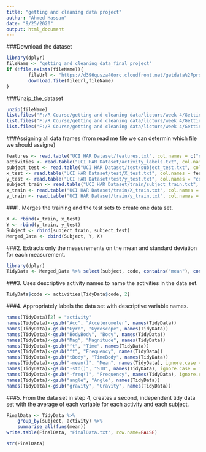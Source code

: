 ```yaml
---
title: "getting and cleaning data project"
author: "Ahmed Hassan"
date: "9/25/2020"
output: html_document
---
```


###Download the dataset

```r
library(dplyr)
fileName <- "getting_and_cleaning_data_final_project"
if (!file.exists(fileName)){
        fileUrl <- "https://d396qusza40orc.cloudfront.net/getdata%2Fprojectfiles%2FUCI%20HAR%20Dataset.zip"
        download.file(fileUrl,fileName)
}
```

###Unzip_the_dataset

```r
unzip(fileName)
list.files("F:/R Course/getting and cleaning data/licturs/week 4/Getting-and-Cleaning-Data-project-/UCI HAR Dataset")
list.files("F:/R Course/getting and cleaning data/licturs/week 4/Getting-and-Cleaning-Data-project-/UCI HAR Dataset/test")
list.files("F:/R Course/getting and cleaning data/licturs/week 4/Getting-and-Cleaning-Data-project-/UCI HAR Dataset/train")
```
###Assigning all data frames (from read me file we can determin which file we should assigne)
```r
features <- read.table("UCI HAR Dataset/features.txt", col.names = c("n","functions"))
activities <- read.table("UCI HAR Dataset/activity_labels.txt", col.names = c("code", "activity"))
subject_test <- read.table("UCI HAR Dataset/test/subject_test.txt", col.names = "subject")
x_test <- read.table("UCI HAR Dataset/test/X_test.txt", col.names = features$functions)
y_test <- read.table("UCI HAR Dataset/test/y_test.txt", col.names = "code")
subject_train <- read.table("UCI HAR Dataset/train/subject_train.txt", col.names = "subject")
x_train <- read.table("UCI HAR Dataset/train/X_train.txt", col.names = features$functions)
y_train <- read.table("UCI HAR Dataset/train/y_train.txt", col.names = "code")
```



###1. Merges the training and the test sets to create one data set.
```r
X <- rbind(x_train, x_test)
Y <- rbind(y_train, y_test)
Subject <- rbind(subject_train, subject_test)
Merged_Data <- cbind(Subject, Y, X)
```

###2. Extracts only the measurements on the mean and standard deviation for each measurement.

```r
library(dplyr)
TidyData <- Merged_Data %>% select(subject, code, contains("mean"), contains("std"))
```
###3.  Uses descriptive activity names to name the activities in the data set.

```r
TidyData$code <- activities[TidyData$code, 2]
```

###4. Appropriately labels the data set with descriptive variable names.

```r
names(TidyData)[2] = "activity"
names(TidyData)<-gsub("Acc", "Accelerometer", names(TidyData))
names(TidyData)<-gsub("Gyro", "Gyroscope", names(TidyData))
names(TidyData)<-gsub("BodyBody", "Body", names(TidyData))
names(TidyData)<-gsub("Mag", "Magnitude", names(TidyData))
names(TidyData)<-gsub("^t", "Time", names(TidyData))
names(TidyData)<-gsub("^f", "Frequency", names(TidyData))
names(TidyData)<-gsub("tBody", "TimeBody", names(TidyData))
names(TidyData)<-gsub("-mean()", "Mean", names(TidyData), ignore.case = TRUE)
names(TidyData)<-gsub("-std()", "STD", names(TidyData), ignore.case = TRUE)
names(TidyData)<-gsub("-freq()", "Frequency", names(TidyData), ignore.case = TRUE)
names(TidyData)<-gsub("angle", "Angle", names(TidyData))
names(TidyData)<-gsub("gravity", "Gravity", names(TidyData))
```

###5. From the data set in step 4, creates a second, independent tidy data set with the average of each variable for each activity and each subject.

```r
FinalData <- TidyData %>%
    group_by(subject, activity) %>%
    summarise_all(funs(mean))
write.table(FinalData, "FinalData.txt", row.name=FALSE)
```

```r
str(FinalData)
```


































